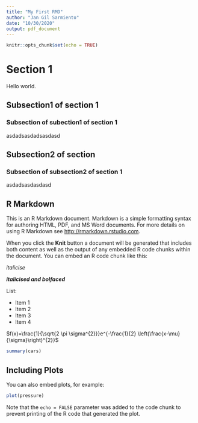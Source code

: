 ```yaml
---
title: "My First RMD"
author: "Jan Gil Sarmiento"
date: "10/30/2020"
output: pdf_document
---
```


```r
knitr::opts_chunk$set(echo = TRUE)
```

# Section 1

Hello world.

## Subsection1 of section 1

### Subsection of subection1 of section 1

asdadsasdadsasdasd

## Subsection2 of section

### Subsection of subsection2 of section 1

asdadsasdasdasd

## R Markdown

This is an R Markdown document. Markdown is a simple formatting syntax for authoring HTML, PDF, and MS Word documents. For more details on using R Markdown see <http://rmarkdown.rstudio.com>.

When you click the **Knit** button a document will be generated that includes both content as well as the output of any embedded R code chunks within the document. You can embed an R code chunk like this:

*italicise* 

***italicised and bolfaced***

List:

- Item 1  
- Item 2  
- Item 3  
- Item 4  

$f(x)=\frac{1}{\sqrt{2 \pi \sigma^{2}}}e^{-\frac{1}{2} \left(\frac{x-\mu}{\sigma}\right)^{2}}$

\textcolor{red}{this text is coloured red}



```r
summary(cars)
```

## Including Plots

You can also embed plots, for example:

```r
plot(pressure)
```

Note that the `echo = FALSE` parameter was added to the code chunk to prevent printing of the R code that generated the plot.
